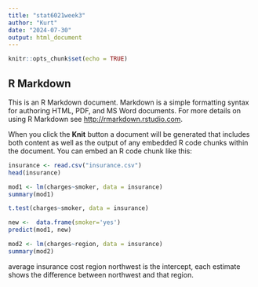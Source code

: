 ```yaml
---
title: "stat6021week3"
author: "Kurt"
date: "2024-07-30"
output: html_document
---
```


```r
knitr::opts_chunk$set(echo = TRUE)
```

## R Markdown

This is an R Markdown document. Markdown is a simple formatting syntax for authoring HTML, PDF, and MS Word documents. For more details on using R Markdown see <http://rmarkdown.rstudio.com>.

When you click the **Knit** button a document will be generated that includes both content as well as the output of any embedded R code chunks within the document. You can embed an R code chunk like this:

```r
insurance <- read.csv("insurance.csv")
head(insurance)
```
```r
mod1 <- lm(charges~smoker, data = insurance)
summary(mod1)
```

```r
t.test(charges~smoker, data = insurance)
```
```r
new <-  data.frame(smoker='yes')
predict(mod1, new)
```
```r
mod2 <- lm(charges~region, data = insurance)
summary(mod2)
```
average insurance cost region northwest is the intercept, each estimate shows the difference between northwest and that region.
